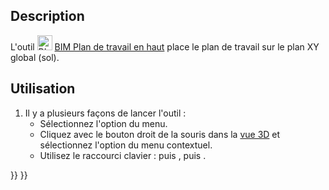 <languages/>

{{Docnav/fr
|[[BIM_TDView/fr|Vue]]
|[[BIM_SetWPFront/fr|Plan de travail de devant]]
|[[BIM_Workbench/fr|Atelier BIM]]
|IconL=BIM_TDView.svg
|IconR=BIM_SetWPFront.svg
|IconC=Workbench_BIM.svg
}}

{{GuiCommand/fr
|Name=BIM SetWPTop
|Name/fr=BIM Plan de travail en haut
|MenuLocation=Aimantation → Plan de travail en haut
|Workbenches=[[BIM_Workbench/fr|BIM]]
|Shortcut={{KEY|W}} {{KEY|P}} {{KEY|2}}
|Version=1.0
|SeeAlso=[[BIM_SetWPFront/fr|BIM Plan de travail de devant]], [[BIM_SetWPSide/fr|BIM Plan de travail de côté]], [[Draft_SelectPlane/fr|Draft Plan de travail]]
}}

<span id="Description"></span>
==Description==

L'outil [[Image:BIM_SetWPTop.svg|24px]] [[BIM_SetWPTop/fr|BIM Plan de travail en haut]] place le plan de travail sur le plan XY global (sol).

<span id="Usage"></span>
==Utilisation==

# Il y a plusieurs façons de lancer l'outil :
#* Sélectionnez l'option {{MenuCommand|Aimantation → [[Image:BIM_SetWPTop.svg|16px]] Plan de travail en haut}} du menu.
#* Cliquez avec le bouton droit de la souris dans la [[3D_view/fr|vue 3D]] et sélectionnez l'option {{MenuCommand|Aimantation → [[Image:BIM_SetWPTop.svg|16px]] Plan de travail en haut}} du menu contextuel.
#* Utilisez le raccourci clavier : {{KEY|W}} puis {{KEY|P}}, puis {{KEY|2}}.


{{Docnav/fr
|[[BIM_TDView/fr|Vue]]
|[[BIM_SetWPFront/fr|Plan de travail de devant]]
|[[BIM_Workbench/fr|Atelier BIM]]
|IconL=BIM_TDView.svg
|IconR=BIM_SetWPFront.svg
|IconC=Workbench_BIM.svg
}}

{{BIM_Tools_navi{{#translation:}}}}
{{Userdocnavi{{#translation:}}}}
